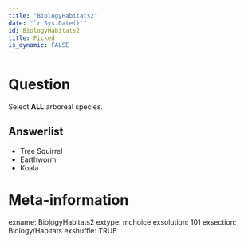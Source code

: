 ```yaml
---
title: "BiologyHabitats2"
date: "`r Sys.Date()`"
id: BiologyHabitats2
title: Picked
is_dynamic: FALSE
---
```


Question
========

Select **ALL** arboreal species.


Answerlist
----------

* Tree Squirrel
* Earthworm
* Koala


Meta-information
================
exname: BiologyHabitats2
extype: mchoice
exsolution: 101
exsection: Biology/Habitats
exshuffle: TRUE

